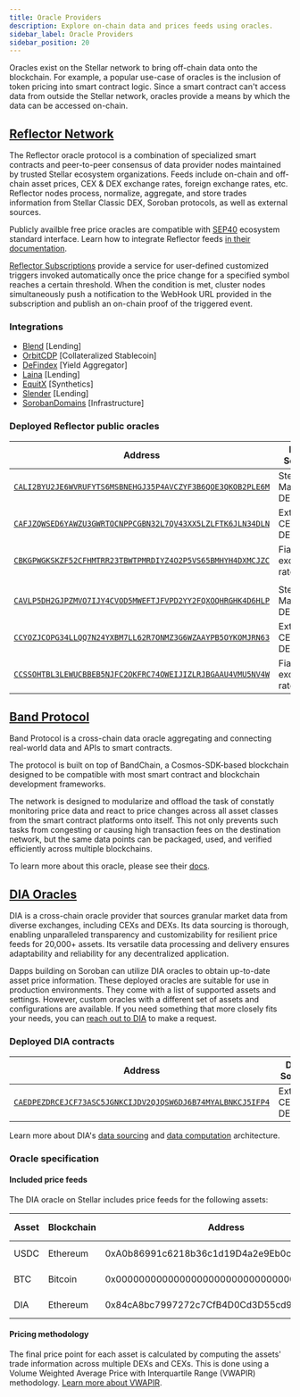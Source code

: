 ```yaml
---
title: Oracle Providers
description: Explore on-chain data and prices feeds using oracles.
sidebar_label: Oracle Providers
sidebar_position: 20
---
```


Oracles exist on the Stellar network to bring off-chain data onto the blockchain. For example, a popular use-case of oracles is the inclusion of token pricing into smart contract logic. Since a smart contract can't access data from outside the Stellar network, oracles provide a means by which the data can be accessed on-chain.

## [Reflector Network](https://reflector.network)

The Reflector oracle protocol is a combination of specialized smart contracts and peer-to-peer consensus of data provider nodes maintained by trusted Stellar ecosystem organizations. Feeds include on-chain and off-chain asset prices, CEX & DEX exchange rates, foreign exchange rates, etc. Reflector nodes process, normalize, aggregate, and store trades information from Stellar Classic DEX, Soroban protocols, as well as external sources. 

Publicly availble free price oracles are compatible with [SEP40](https://github.com/stellar/stellar-protocol/blob/master/ecosystem/sep-0040.md) ecosystem standard interface. Learn how to integrate Reflector feeds [in their documentation](https://reflector.network/docs).

[Reflector Subscriptions](https://reflector.network/subscription) provide a service for user-defined customized triggers invoked automatically once the price change for a specified symbol reaches a certain threshold. When the condition is met, cluster nodes simultaneously push a notification to the WebHook URL provided in the subscription and publish an on-chain proof of the triggered event.

### Integrations
- [Blend](https://www.blend.capital) [Lending]
- [OrbitCDP](https://orbitcdp.finance) [Collateralized Stablecoin]
- [DeFindex](https://www.defindex.io) [Yield Aggregator]
- [Laina](https://laina-de.fi) [Lending]
- [EquitX](https://equitx.com) [Synthetics]
- [Slender](https://slender.fi) [Lending]
- [SorobanDomains](https://sorobandomains.org) [Infrastructure]

### Deployed Reflector public oracles

| Address | Data Source | Network |
| --- | --- | --- |
| [`CALI2BYU2JE6WVRUFYTS6MSBNEHGJ35P4AVCZYF3B6QOE3QKOB2PLE6M`](https://stellar.expert/explorer/public/contract/CALI2BYU2JE6WVRUFYTS6MSBNEHGJ35P4AVCZYF3B6QOE3QKOB2PLE6M) | Stellar Mainnet DEX | Mainnet |
| [`CAFJZQWSED6YAWZU3GWRTOCNPPCGBN32L7QV43XX5LZLFTK6JLN34DLN`](https://stellar.expert/explorer/public/contract/CAFJZQWSED6YAWZU3GWRTOCNPPCGBN32L7QV43XX5LZLFTK6JLN34DLN) | External CEXs & DEXs | Mainnet |
| [`CBKGPWGKSKZF52CFHMTRR23TBWTPMRDIYZ4O2P5VS65BMHYH4DXMCJZC`](https://stellar.expert/explorer/public/contract/CBKGPWGKSKZF52CFHMTRR23TBWTPMRDIYZ4O2P5VS65BMHYH4DXMCJZC) | Fiat exchange rates | Mainnet |
| | |
| [`CAVLP5DH2GJPZMVO7IJY4CVOD5MWEFTJFVPD2YY2FQXOQHRGHK4D6HLP`](https://stellar.expert/explorer/testnet/contract/CAVLP5DH2GJPZMVO7IJY4CVOD5MWEFTJFVPD2YY2FQXOQHRGHK4D6HLP) | Stellar Mainnet DEX | Testnet |
| [`CCYOZJCOPG34LLQQ7N24YXBM7LL62R7ONMZ3G6WZAAYPB5OYKOMJRN63`](https://stellar.expert/explorer/testnet/contract/CCYOZJCOPG34LLQQ7N24YXBM7LL62R7ONMZ3G6WZAAYPB5OYKOMJRN63) | External CEXs & DEXs | Testnet |
| [`CCSSOHTBL3LEWUCBBEB5NJFC2OKFRC74OWEIJIZLRJBGAAU4VMU5NV4W`](https://stellar.expert/explorer/testnet/contract/CCSSOHTBL3LEWUCBBEB5NJFC2OKFRC74OWEIJIZLRJBGAAU4VMU5NV4W) | Fiat exchange rates | Testnet |

## [Band Protocol](https://www.bandprotocol.com/standard-dataset)

Band Protocol is a cross-chain data oracle aggregating and connecting real-world data and APIs to smart contracts.

The protocol is built on top of BandChain, a Cosmos-SDK-based blockchain designed to be compatible with most smart contract and blockchain development frameworks.

The network is designed to modularize and offload the task of constatly monitoring price data and react to price changes across all asset classes from the smart contract platforms onto itself. This not only prevents such tasks from congesting or causing high transaction fees on the destination network, but the same data points can be packaged, used, and verified efficiently across multiple blockchains.

To learn more about this oracle, please see their [docs](https://docs.bandchain.org/).

## [DIA Oracles](https://www.diadata.org/)

DIA is a cross-chain oracle provider that sources granular market data from diverse exchanges, including CEXs and DEXs. Its data sourcing is thorough, enabling unparalleled transparency and customizability for resilient price feeds for 20,000+ assets. Its versatile data processing and delivery ensures adaptability and reliability for any decentralized application.

Dapps building on Soroban can utilize DIA oracles to obtain up-to-date asset price information. These deployed oracles are suitable for use in production environments. They come with a list of supported assets and settings. However, custom oracles with a different set of assets and configurations are available. If you need something that more closely fits your needs, you can [reach out to DIA](https://docs.diadata.org/introduction/request-an-oracle) to make a request.

### Deployed DIA contracts

| Address | Data Source | Network |
| --- | --- | --- |
| [`CAEDPEZDRCEJCF73ASC5JGNKCIJDV2QJQSW6DJ6B74MYALBNKCJ5IFP4`](https://stellar.expert/explorer/testnet/contract/CAEDPEZDRCEJCF73ASC5JGNKCIJDV2QJQSW6DJ6B74MYALBNKCJ5IFP4) | External CEXs & DEXs | Testnet |

Learn more about DIA's [data sourcing](https://docs.diadata.org/use-nexus-product/nexus/data-sourcing) and [data computation](https://docs.diadata.org/use-nexus-product/nexus/data-computation) architecture.

### Oracle specification

#### Included price feeds

The DIA oracle on Stellar includes price feeds for the following assets:

| Asset | Blockchain | Address | Markets Overview |
| --- | --- | --- | --- |
| USDC | Ethereum | 0xA0b86991c6218b36c1d19D4a2e9Eb0cE3606eB48 | [USDC Information](https://www.diadata.org/app/price/asset/Ethereum/0xA0b86991c6218b36c1d19D4a2e9Eb0cE3606eB48/) |
| BTC | Bitcoin | 0x0000000000000000000000000000000000000000 | [BTC Information](https://www.diadata.org/app/price/asset/Bitcoin/0x0000000000000000000000000000000000000000/) |
| DIA | Ethereum | 0x84cA8bc7997272c7CfB4D0Cd3D55cd942B3c9419 | [DIA Information](https://www.diadata.org/app/price/asset/Ethereum/0x84cA8bc7997272c7CfB4D0Cd3D55cd942B3c9419/) |

#### Pricing methodology

The final price point for each asset is calculated by computing the assets' trade information across multiple DEXs and CEXs. This is done using a Volume Weighted Average Price with Interquartile Range (VWAPIR) methodology. [Learn more about VWAPIR](https://docs.diadata.org/products/token-price-feeds/exchangeprices/vwapir-volume-weighted-average-price-with-interquartile-range-filter).

